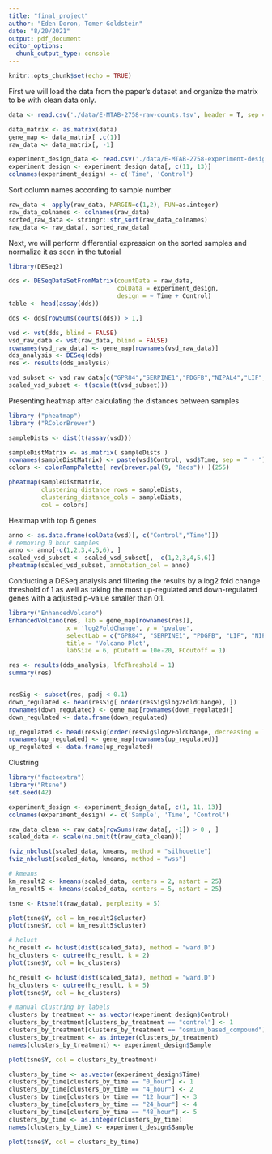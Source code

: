 ```yaml
---
title: "final_project"
author: "Eden Doron, Tomer Goldstein"
date: "8/20/2021"
output: pdf_document
editor_options: 
  chunk_output_type: console
---
```


```r
knitr::opts_chunk$set(echo = TRUE)
```

First we will load the data from the paper's dataset and organize the matrix to be with clean data only.
```r
data <- read.csv('./data/E-MTAB-2758-raw-counts.tsv', header = T, sep = '\t', row.names = 'Gene.ID')

data_matrix <- as.matrix(data)
gene_map <- data_matrix[ ,c(1)]
raw_data <- data_matrix[, -1]

experiment_design_data <- read.csv('./data/E-MTAB-2758-experiment-design.tsv', header = T, sep = '\t', row.names = 1, stringsAsFactors = T)
experiment_design <- experiment_design_data[, c(11, 13)]
colnames(experiment_design) <- c('Time', 'Control')
```

Sort column names according to sample number
```r
raw_data <- apply(raw_data, MARGIN=c(1,2), FUN=as.integer)
raw_data_colnames <- colnames(raw_data)
sorted_raw_data <- stringr::str_sort(raw_data_colnames)
raw_data <- raw_data[, sorted_raw_data]
```

Next, we will perform differential expression on the sorted samples and normalize it as seen in the tutorial
```r
library(DESeq2)

dds <- DESeqDataSetFromMatrix(countData = raw_data,
                              colData = experiment_design,
                              design = ~ Time + Control)
table <- head(assay(dds))

dds <- dds[rowSums(counts(dds)) > 1,]

vsd <- vst(dds, blind = FALSE)
vsd_raw_data <- vst(raw_data, blind = FALSE)
rownames(vsd_raw_data) <- gene_map[rownames(vsd_raw_data)]
dds_analysis <- DESeq(dds)
res <- results(dds_analysis)

vsd_subset <- vsd_raw_data[c("GPR84","SERPINE1","PDGFB","NIPAL4","LIF", "FOSL1"),]
scaled_vsd_subset <- t(scale(t(vsd_subset)))
```

Presenting heatmap after calculating the distances between samples
```r
library ("pheatmap")
library ("RColorBrewer")

sampleDists <- dist(t(assay(vsd)))

sampleDistMatrix <- as.matrix( sampleDists )
rownames(sampleDistMatrix) <- paste(vsd$Control, vsd$Time, sep = " - ")
colors <- colorRampPalette( rev(brewer.pal(9, "Reds")) )(255)

pheatmap(sampleDistMatrix,
         clustering_distance_rows = sampleDists,
         clustering_distance_cols = sampleDists,
         col = colors)
```

Heatmap with top 6 genes
```r
anno <- as.data.frame(colData(vsd)[, c("Control","Time")])
# removing 0 hour samples
anno <- anno[-c(1,2,3,4,5,6), ]
scaled_vsd_subset <- scaled_vsd_subset[, -c(1,2,3,4,5,6)]
pheatmap(scaled_vsd_subset, annotation_col = anno)
```

Conducting a DESeq analysis and filtering the results by a log2 fold change threshold of 1 as well as taking the most up-regulated and down-regulated genes with a adjusted p-value smaller than 0.1.
```r
library("EnhancedVolcano")
EnhancedVolcano(res, lab = gene_map[rownames(res)], 
                x = 'log2FoldChange', y = 'pvalue',
                selectLab = c("GPR84", "SERPINE1", "PDGFB", "LIF", "NIPAL4", "FOSL1"),
                title = 'Volcano Plot',
                labSize = 6, pCutoff = 10e-20, FCcutoff = 1)
```

```r
res <- results(dds_analysis, lfcThreshold = 1)
summary(res)


resSig <- subset(res, padj < 0.1)
down_regulated <- head(resSig[ order(resSig$log2FoldChange), ])
rownames(down_regulated) <- gene_map[rownames(down_regulated)]
down_regulated <- data.frame(down_regulated)

up_regulated <- head(resSig[order(resSig$log2FoldChange, decreasing = TRUE), ])
rownames(up_regulated) <- gene_map[rownames(up_regulated)]
up_regulated <- data.frame(up_regulated)

```

Clustring
```r
library("factoextra")
library("Rtsne")
set.seed(42)

experiment_design <- experiment_design_data[, c(1, 11, 13)]
colnames(experiment_design) <- c('Sample', 'Time', 'Control')

raw_data_clean <- raw_data[rowSums(raw_data[, -1]) > 0 , ]
scaled_data <- scale(na.omit(t(raw_data_clean)))

fviz_nbclust(scaled_data, kmeans, method = "silhouette")
fviz_nbclust(scaled_data, kmeans, method = "wss")

# kmeans
km_result2 <- kmeans(scaled_data, centers = 2, nstart = 25)
km_result5 <- kmeans(scaled_data, centers = 5, nstart = 25)

tsne <- Rtsne(t(raw_data), perplexity = 5)

plot(tsne$Y, col = km_result2$cluster)
plot(tsne$Y, col = km_result5$cluster)

# hclust
hc_result <- hclust(dist(scaled_data), method = "ward.D")
hc_clusters <- cutree(hc_result, k = 2)
plot(tsne$Y, col = hc_clusters)

hc_result <- hclust(dist(scaled_data), method = "ward.D")
hc_clusters <- cutree(hc_result, k = 5)
plot(tsne$Y, col = hc_clusters)

# manual clustring by labels
clusters_by_treatment <- as.vector(experiment_design$Control)
clusters_by_treatment[clusters_by_treatment == "control"] <- 1
clusters_by_treatment[clusters_by_treatment == "osmium_based_compound"] <- 2
clusters_by_treatment <- as.integer(clusters_by_treatment)
names(clusters_by_treatment) <- experiment_design$Sample

plot(tsne$Y, col = clusters_by_treatment)

clusters_by_time <- as.vector(experiment_design$Time)
clusters_by_time[clusters_by_time == "0_hour"] <- 1
clusters_by_time[clusters_by_time == "4_hour"] <- 2
clusters_by_time[clusters_by_time == "12_hour"] <- 3
clusters_by_time[clusters_by_time == "24_hour"] <- 4
clusters_by_time[clusters_by_time == "48_hour"] <- 5
clusters_by_time <- as.integer(clusters_by_time)
names(clusters_by_time) <- experiment_design$Sample

plot(tsne$Y, col = clusters_by_time)
```

